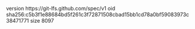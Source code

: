 version https://git-lfs.github.com/spec/v1
oid sha256:c5b3f1e88684bd5f261c3f72871508cbad15bb1cd78a0bf59083973c38471771
size 8097
